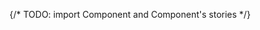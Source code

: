 
{/* TODO: import Component and Component's stories */}


<Meta of={RadioButtonStories} />

<Title />

{/* Table of Contents */}

- [Overview](#overview)
- [Props](#props)
- [Usage](#usage)
- [Variants](#variants)

## Overview

Radio buttons are intended for selecting one option among mutually exclusive choices, rather than multiple options.

<Primary />

## Props

<Controls />

## Usage

- Radio buttons are recommended to allow user to select a single item from a multiple item list. Only one radio button can be selected at the time.
- Radio button should take part of a list of radio button that include a least two choices, and include mutually exclusive option (each option must be independent from every other option in the list).
- It's best to avoid nesting radio buttons or using them to select multiple options.

## Variants

{/* TODO: Define component variants that can be used by other developers */}

### Overview

When using list of `mas-radio-button`s, they have to be grap inside a `mas-radio-group` to manage.

<Canvas>
  <Story of={RadioButtonStories.Overview} />
</Canvas>

### Size

The Radio Button has two sizes available: `small` and `large`. The `small` size is used by default.

<Canvas>
  <Story of={RadioButtonStories.Size} />
</Canvas>

## Guidelines

- Best practices are available [here](https://zeroheight.com/9b39bb2a0/p/62eca3-radio-button/b/914f72)

## Feedback & contact

- Help us improve this pattern by providing feedback, asking questions, and leaving any other comments [here](https://github.com/bouygues-construction/design-system-bycn/issues/new)

